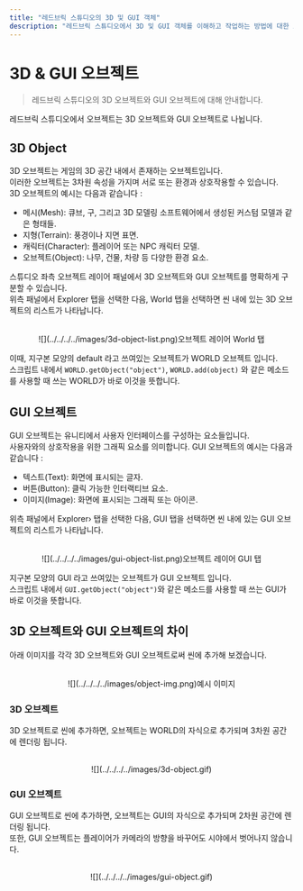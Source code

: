 ```yaml
---
title: "레드브릭 스튜디오의 3D 및 GUI 객체"
description: "레드브릭 스튜디오에서 3D 및 GUI 객체를 이해하고 작업하는 방법에 대한 포괄적인 가이드입니다."
---
```


# 3D & GUI 오브젝트

> 레드브릭 스튜디오의 3D 오브젝트와 GUI 오브젝트에 대해 안내합니다.

레드브릭 스튜디오에서 오브젝트는 3D 오브젝트와 GUI 오브젝트로 나뉩니다.  

## 3D Object

3D 오브젝트는 게임의 3D 공간 내에서 존재하는 오브젝트입니다.  
이러한 오브젝트는 3차원 속성을 가지며 서로 또는 환경과 상호작용할 수 있습니다.  
3D 오브젝트의 예시는 다음과 같습니다 :  
- 메시(Mesh): 큐브, 구, 그리고 3D 모델링 소프트웨어에서 생성된 커스텀 모델과 같은 형태들.
- 지형(Terrain): 풍경이나 지면 표면.
- 캐릭터(Character): 플레이어 또는 NPC 캐릭터 모델.
- 오브젝트(Object): 나무, 건물, 차량 등 다양한 환경 요소.

스튜디오 좌측 오브젝트 레이어 패널에서 3D 오브젝트와 GUI 오브젝트를 명확하게 구분할 수 있습니다.  
위측 패널에서 Explorer 탭을 선택한 다음, World 탭을 선택하면 씬 내에 있는 3D 오브젝트의 리스트가 나타납니다.  

<center>
<br/>
![](../../../../images/3d-object-list.png)오브젝트 레이어 World 탭
</center>

이때, 지구본 모양의 default 라고 쓰여있는 오브젝트가 WORLD 오브젝트 입니다.  
스크립트 내에서 `WORLD.getObject("object")`, `WORLD.add(object)` 와 같은 메소드를 사용할 때 쓰는 WORLD가 바로 이것을 뜻합니다.  

## GUI 오브젝트

GUI 오브젝트는 유니티에서 사용자 인터페이스를 구성하는 요소들입니다.  
사용자와의 상호작용을 위한 그래픽 요소를 의미합니다. GUI 오브젝트의 예시는 다음과 같습니다 :  
- 텍스트(Text): 화면에 표시되는 글자.
- 버튼(Button): 클릭 가능한 인터랙티브 요소.
- 이미지(Image): 화면에 표시되는 그래픽 또는 아이콘.

위측 패널에서 Explorer› 탭을 선택한 다음, GUI 탭을 선택하면 씬 내에 있는 GUI 오브젝트의 리스트가 나타납니다.  

<center>
<br/>
![](../../../../images/gui-object-list.png)오브젝트 레이어 GUI 탭
</center>

지구본 모양의 GUI 라고 쓰여있는 오브젝트가 GUI 오브젝트 입니다.  
스크립트 내에서 `GUI.getObject("object")`와 같은 메소드를 사용할 때 쓰는 GUI가 바로 이것을 뜻합니다. 

## 3D 오브젝트와 GUI 오브젝트의 차이

아래 이미지를 각각 3D 오브젝트와 GUI 오브젝트로써 씬에 추가해 보겠습니다.  
<center>
<br/>
![](../../../../images/object-img.png)예시 이미지
<br/>
</center>

### 3D 오브젝트

3D 오브젝트로 씬에 추가하면, 오브젝트는 WORLD의 자식으로 추가되며 3차원 공간에 렌더링 됩니다.  
<center>
<br/>
![](../../../../images/3d-object.gif)
<br/>
</center>

### GUI 오브젝트

GUI 오브젝트로 씬에 추가하면, 오브젝트는 GUI의 자식으로 추가되며 2차원 공간에 렌더링 됩니다.  
또한, GUI 오브젝트는 플레이어가 카메라의 방향을 바꾸어도 시야에서 벗어나지 않습니다.  
<center>
<br/>
![](../../../../images/gui-object.gif)
<br/>
</center>